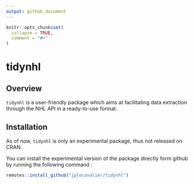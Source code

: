 ```yaml
---
output: github_document
---
```


<!-- README.md is generated from README.Rmd. Please edit that file -->

```r
knitr::opts_chunk$set(
  collapse = TRUE,
  comment = "#>"
)
```

# tidynhl

<!-- badges: start -->
<!-- badges: end -->

## Overview

`tidynhl` is a user-friendly package which aims at facilitating data extraction through the NHL API in a ready-to-use format.

## Installation

As of now, `tidynhl` is only an experimental package, thus not released on CRAN.

You can install the experimental version of the package directly form github by running the following command :
```r
remotes::install_github("jplecavalier/tidynhl")
```

